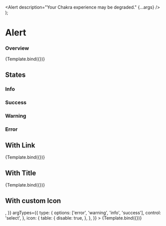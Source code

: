 

<Meta title="Patterns/Alert" component={Alert} />

  <Alert description="Your Chakra experience may be degraded." {...args} />
);

# Alert

### Overview

<Canvas>
  <Story
    name="Overview"
    args={{
      type: 'info',
    }}
    argTypes={{
      type: {
        options: ['error', 'warning', 'info', 'success'],
        control: 'select',
      },
    }}
  >
    {Template.bind({})}
  </Story>
</Canvas>

<ArgsTable story="Overview" />

## States

### Info

<Canvas>
  <Story id="patterns-alert-states--info" />
</Canvas>

### Success

<Canvas>
  <Story id="patterns-alert-states--success" />
</Canvas>

### Warning

<Canvas>
  <Story id="patterns-alert-states--warning" />
</Canvas>

### Error

<Canvas>
  <Story id="patterns-alert-states--error" />
</Canvas>

## With Link

<Canvas>
  <Story
    name="With Link"
    args={{
      type: 'info',
      link: {
        url: 'https://www.autoscout24.ch/de',
        text: 'Link',
      },
    }}
    argTypes={{
      type: {
        options: ['error', 'warning', 'info', 'success'],
        control: 'select',
      },
    }}
  >
    {Template.bind({})}
  </Story>
</Canvas>

<ArgsTable story="With Link" />

## With Title

<Canvas>
  <Story
    name="With Title"
    args={{
      type: 'info',
      title: 'Your browser is outdated!',
    }}
    argTypes={{
      type: {
        options: ['error', 'warning', 'info', 'success'],
        control: 'select',
      },
    }}
  >
    {Template.bind({})}
  </Story>
</Canvas>

<ArgsTable story="With Title" />

## With custom Icon

<Canvas>
  <Story
    name="With custom Icon"
    args={{
      type: 'error',
      title: 'Your browser is outdated!',
      link: {
        url: 'https://www.autoscout24.ch/de',
        text: 'Link',
      },
      icon: <ErrorIcon />,
    }}
    argTypes={{
      type: {
        options: ['error', 'warning', 'info', 'success'],
        control: 'select',
      },
      icon: {
        table: {
          disable: true,
        },
      },
    }}
  >
    {Template.bind({})}
  </Story>
</Canvas>

<ArgsTable story="With custom Icon" />
